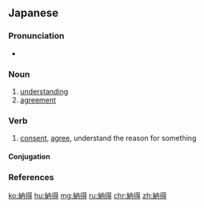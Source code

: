 ==Japanese==
{{ja-kanjitab}} {{attention|ja|irregular reading?}}

===Pronunciation===
* {{ja-pron|なっとく|acc=0|acc_ref=NHK}}

===Noun===
{{ja-noun|なっとく}}

# [[understanding]]
# [[agreement]]

===Verb===
{{ja-verb-suru|なっとく}}

# [[consent]], [[agree]], understand the reason for something
#: {{ja-usex|納得するよ。|なっとくする よ。|That makes sense.}}

====Conjugation====
{{ja-suru|なっとく}}

===References===
<references/>

[[ko:納得]]
[[hu:納得]]
[[mg:納得]]
[[ru:納得]]
[[chr:納得]]
[[zh:納得]]